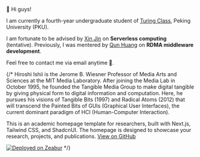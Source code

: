 🫡 Hi guys! 

I am currently a fourth-year undergraduate student of [Turing Class](https://cfcs.pku.edu.cn/english/research/turing_program/introduction1/index.htm), Peking University (PKU). 

I am fortunate to be advised by [Xin Jin](https://xinjin.github.io/) on **Serverless computing** (tentative).
Previously, I was mentered by [Qun Huang](https://huangqundl.github.io/) on **RDMA middleware development**.

Feel free to contact me via email anytime 🤩.

{/* Hiroshi Ishii is the Jerome B. Wiesner Professor of Media Arts and Sciences at the MIT Media Laboratory. After joining the Media Lab in October 1995, he founded the Tangible Media Group to make digital tangible by giving physical form to digital information and computation. Here, he pursues his visions of Tangible Bits (1997) and Radical Atoms (2012) that will transcend the Painted Bits of GUIs (Graphical User Interfaces), the current dominant paradigm of HCI (Human-Computer Interaction).

This is an academic homepage template for researchers, built with Next.js, Tailwind CSS, and ShadcnUI. The homepage is designed to showcase your research, projects, and publications. [View on GitHub](https://github.com/anxndsgn/academic-homepage-template)

[![Deployed on Zeabur](https://zeabur.com/deployed-on-zeabur-light.svg)](https://zeabur.com?referralCode=anxndsgn&utm_source=anxndsgn&utm_campaign=oss) */}
